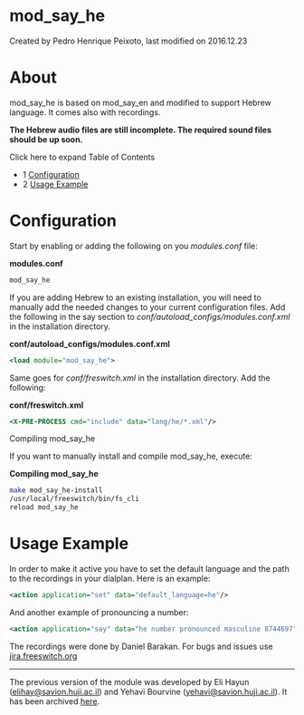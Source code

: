 
# mod_say_he 

 Created by  Pedro Henrique Peixoto, last modified on 2016.12.23

# About

mod\_say\_he is based on mod\_say\_en and modified to support Hebrew language. It comes also with recordings.

**The Hebrew audio files are still incomplete. The required sound files should be up soon.**

Click here to expand Table of Contents

* 1 [Configuration](#configuration)
* 2 [Usage Example](#usage-example)

# Configuration

Start by enabling or adding the following on you _modules.conf_ file:

**modules.conf**

```xml
mod_say_he
```

If you are adding Hebrew to an existing installation, you will need to manually add the needed changes to your current configuration files. Add the following in the say section to _conf/autoload\_configs/modules.conf.xml_ in the installation directory.

**conf/autoload\_configs/modules.conf.xml**

```xml
<load module="mod_say_he">
```

Same goes for _conf/freswitch.xml_ in the installation directory. Add the following:

**conf/freswitch.xml**

```xml
<X-PRE-PROCESS cmd="include" data="lang/he/*.xml"/> 
```

Compiling mod\_say\_he

If you want to manually install and compile mod\_say\_he, execute:

**Compiling mod\_say\_he**

```bash
make mod_say_he-install
/usr/local/freeswitch/bin/fs_cli
reload mod_say_he
```

# Usage Example

In order to make it active you have to set the default language and the path to the recordings in your dialplan. Here is an example:

```xml
<action application="set" data="default_language=he"/>
```

And another example of pronouncing a number:

```xml
<action application="say" data="he number pronounced masculine 8744697"/>
```

The recordings were done by Daniel Barakan. For bugs and issues use [jira.freeswitch.org](http://jira.freeswitch.org)

---

The previous version of the module was developed by Eli Hayun (elihay@savion.huji.ac.il) and Yehavi Bourvine (yehavi@savion.huji.ac.il). It has been archived [here](http://ge.tt/39aI4Sw/v/0?c).



